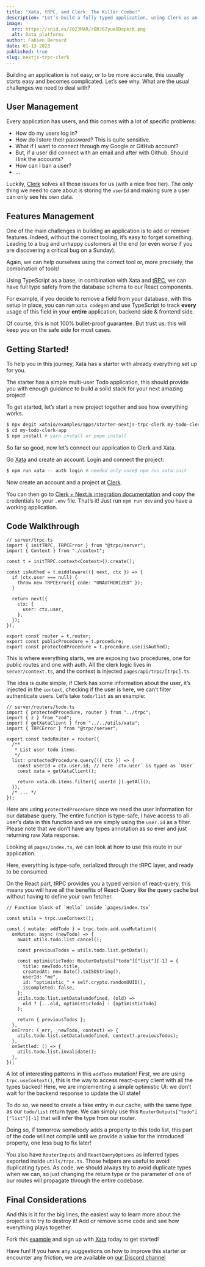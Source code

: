 ```yaml
---
title: "Xata, tRPC, and Clerk: The Killer Combo!"
description: "Let’s build a fully typed application, using Clerk as an authentication layer and tRPC to help us having a robust and easy to maintain stack."
image:
  src: https://snid.es/2023MAR/rDRJ6ZyueODopkcK.png
  alt: Data platforms
author: Fabien Bernard
date: 01-13-2023
published: true
slug: nextjs-trpc-clerk
---
```


Building an application is not easy, or to be more accurate, this usually starts easy and becomes complicated. Let’s see why. What are the usual challenges we need to deal with?

## User Management

Every application has users, and this comes with a lot of specific problems:

- How do my users log in?
- How do I store their password? This is quite sensitive.
- What if I want to connect through my Google or GitHub account?
- But, if a user did connect with an email and after with Github. Should I link the accounts?
- How can I ban a user?
- …

Luckily, [Clerk](https://clerk.dev/) solves all those issues for us (with a nice free tier). The only thing we need to care about is storing the `userId` and making sure a user can only see his own data.

## Features Management

One of the main challenges in building an application is to add or remove features. Indeed, without the correct tooling, it’s easy to forget something. Leading to a bug and unhappy customers at the end (or even worse if you are discovering a critical bug on a Sunday).

Again, we can help ourselves using the correct tool or, more precisely, the combination of tools!

Using TypeScript as a base, in combination with Xata and [tRPC](http://trpc.io), we can have full type safety from the database schema to our React components.

For example, if you decide to remove a field from your database, with this setup in place, you can run `xata codegen` and use TypeScript to track **every** usage of this field in your **entire** application, backend side & frontend side.

Of course, this is not 100% bullet-proof guarantee. But trust us: this will keep you on the safe side for most cases.

## Getting Started!

To help you in this journey, Xata has a starter with already everything set up for you.

The starter has a simple multi-user Todo application, this should provide you with enough guidance to build a solid stack for your next amazing project!

To get started, let’s start a new project together and see how everything works.

```bash
$ npx degit xataio/examples/apps/starter-nextjs-trpc-clerk my-todo-clerk-app
$ cd my-todo-clerk-app
$ npm install # yarn install or pnpm install
```

So far so good, now let’s connect our application to Clerk and Xata.

Go [Xata](https://xata.io) and create an account. Login and connect the project:

```bash
$ npm run xata -- auth login # needed only once$ npm run xata:init
```

Now create an account and a project at [Clerk](https://clerk.dev).

You can then go to [Clerk + Next.js integration documentation](https://clerk.dev/docs/nextjs/set-environment-keys) and copy the credentials to your `.env` file. That’s it! Just run `npm run dev` and you have a working application.

## Code Walkthrough

```tsx
// server/trpc.ts
import { initTRPC, TRPCError } from "@trpc/server";
import { Context } from "./context";

const t = initTRPC.context<Context>().create();

const isAuthed = t.middleware(({ next, ctx }) => {
  if (ctx.user === null) {
    throw new TRPCError({ code: "UNAUTHORIZED" });
  }

  return next({
    ctx: {
      user: ctx.user,
    },
  });
});

export const router = t.router;
export const publicProcedure = t.procedure;
export const protectedProcedure = t.procedure.use(isAuthed);
```

This is where everything starts, we are exposing two procedures, one for public routes and one with auth. All the clerk logic lives in `server/context.ts`, and the context is injected `pages/api/trpc/[trpc].ts`.

The idea is quite simple, if Clerk has some information about the user, it’s injected in the `context`, checking if the user is here, we can’t filter authenticate users. Let’s take `todo/list` as an example:

```tsx
// server/routers/todo.ts
import { protectedProcedure, router } from "../trpc";
import { z } from "zod";
import { getXataClient } from "../../utils/xata";
import { TRPCError } from "@trpc/server";

export const todoRouter = router({
  /**
   * List user todo items.
   */
  list: protectedProcedure.query(({ ctx }) => {
    const userId = ctx.user.id; // here `ctx.user` is typed as `User`
    const xata = getXataClient();

    return xata.db.items.filter({ userId }).getAll();
  }),
  /* ... */
});
```

Here are using `protectedProcedure` since we need the user information for our database query. The entire function is type-safe, I have access to all user’s data in this function and we are simply using the `user.id` as a filter. Please note that we don’t have any types annotation as so ever and just returning raw Xata response.

Looking at `pages/index.ts`, we can look at how to use this route in our application.

<ArticleImage src="https://user-images.githubusercontent.com/1761469/209673800-d4915411-53a4-4b08-9553-31e5e592496d.png" width="909" height="293" alt="Typings" caption="Typings coming from tRPC" position="center" />

Here, everything is type-safe, serialized through the tRPC layer, and ready to be consumed.

On the React part, tRPC provides you a typed version of react-query, this means you will have all the benefits of React-Query like the query cache but without having to define your own fetcher.

```tsx
// Function block of `Hello` inside `pages/index.tsx`

const utils = trpc.useContext();

const { mutate: addTodo } = trpc.todo.add.useMutation({
  onMutate: async (newTodo) => {
    await utils.todo.list.cancel();

    const previousTodos = utils.todo.list.getData();

    const optimisticTodo: RouterOutputs["todo"]["list"][-1] = {
      title: newTodo.title,
      createdAt: new Date().toISOString(),
      userId: "me",
      id: "optimistic_" + self.crypto.randomUUID(),
      isCompleted: false,
    };
    utils.todo.list.setData(undefined, (old) =>
      old ? [...old, optimisticTodo] : [optimisticTodo]
    );

    return { previousTodos };
  },
  onError: (_err, _newTodo, context) => {
    utils.todo.list.setData(undefined, context?.previousTodos);
  },
  onSettled: () => {
    utils.todo.list.invalidate();
  },
});
```

A lot of interesting patterns in this `addTodo` mutation! First, we are using `trpc.useContext()`, this is the way to access react-query client with all the types backed! Here, we are implementing a simple optimistic UI: we don’t wait for the backend response to update the UI state!

To do so, we need to create a fake entry in our cache, with the same type as our `todo/list` return type. We can simply use this `RouterOutputs["todo"]["list"][-1]` that will infer the type from our router.

Doing so, if tomorrow somebody adds a property to this todo list, this part of the code will not compile until we provide a value for the introduced property, one less bug to fix later!

You also have `RouterInputs` and `ReactQueryOptions` as inferred types exported inside `utils/trpc.ts`. Those helpers are useful to avoid duplicating types. As code, we should always try to avoid duplicate types when we can, so just changing the return type or the parameter of one of our routes will propagate through the entire codebase.

## Final Considerations

And this is it for the big lines, the easiest way to learn more about the project is to try to destroy it! Add or remove some code and see how everything plays together.

Fork this [example](https://github.com/xataio/examples/tree/main/apps/starter-nextjs-trpc-clerk) and sign up with [Xata](https://xata.io) today to get started!

Have fun! If you have any suggestions on how to improve this starter or encounter any friction, we are available on [our Discord channel](https://xata.io/discord)
